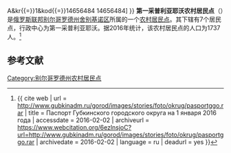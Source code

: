 {{expand|time=2016-05-08T10:01:02+00:00}}
{{Infobox Settlement
| official_name = 第一采普利亚耶沃农村居民点
| native_name = Первоцепляевское сельское поселение
| settlement_type = [[农村居民点|农村居民点]]
| subdivision_type = [[国家|国家]]
| subdivision_type1 = [[州_(俄罗斯)|州]]
| subdivision_type2 = [[区_(苏联)|区]]
| subdivision_name = {{RUS}}
| subdivision_name1 = [[别尔哥罗德州|别尔哥罗德州]]
| subdivision_name2 = [[舍别基诺区|舍别基诺区]]
| seat_type = 行政中心
| seat = 第一采普利亚耶沃
| population_as_of=2016
| population_footnotes = <ref name=stat />
| population_total = 1737
| coordinates_display = inline,title
| latd =  | latm =  | lats =  | latNS = N
| longd =  | longm =  | longs =  | longEW = E
| timezone = [[莫斯科时间|MSK]]
| utc_offset = +3
| blank_name = [[俄罗斯市政土地区划代码|OKTMO编码]]
| blank_info = [http://classif.spb.ru/classificators/view/tma.php?st{{=}}A&kr{{=}}1&kod{{=}}14656484 14656484]
}}
'''第一采普利亚耶沃农村居民点'''（{{lang-ru|Первоцепляевское сельское поселение}}）是[[俄罗斯联邦|俄罗斯联邦]][[别尔哥罗德州|别尔哥罗德州]][[舍别基诺区|舍别基诺区]]所属的一个[[农村居民点|农村居民点]]。其下辖有7个居民点，行政中心为第一采普利亚耶沃。据2016年统计，该农村居民点的人口为1737人。<ref name=stat>{{ cite web | url = http://www.gubkinadm.ru/gorod/images/stories/foto/okrug/pasportggo.rar | title = Паспорт Губкинского городского округа на 1 января 2016 года | accessdate = 2016-02-02 | archiveurl = https://www.webcitation.org/6ezlnsjoC?url=http://www.gubkinadm.ru/gorod/images/stories/foto/okrug/pasportggo.rar | archivedate = 2016-02-02 | language = ru | deadurl = yes }}</ref>

== 参考文献 ==
{{reflist}}

{{Russia-stub}}

[[Category:别尔哥罗德州农村居民点|Category:别尔哥罗德州农村居民点]]